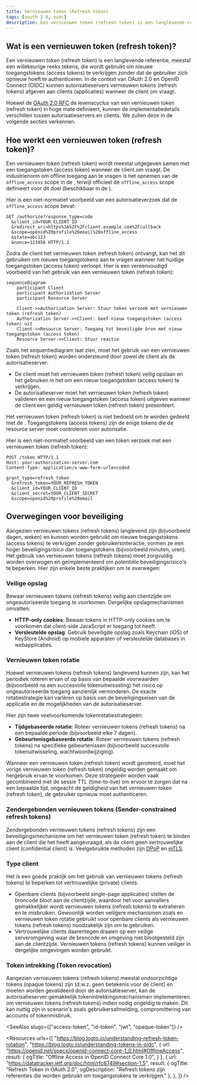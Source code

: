 ```yaml
---
title: Vernieuwen token (Refresh token)
tags: [oauth 2.0, oidc]
description: Een vernieuwen token (refresh token) is een langlevende referentie die wordt gebruikt om nieuwe toegangstokens (access tokens) te verkrijgen zonder dat de gebruiker zich opnieuw hoeft te authenticeren. Het wordt gebruikt om gebruikerssessies te behouden en een betere gebruikerservaring te bieden.
---
```


## Wat is een vernieuwen token (refresh token)?

Een vernieuwen token (refresh token) is een langlevende referentie, meestal een willekeurige reeks tekens, die wordt gebruikt om nieuwe <Ref slug="access-token">toegangstokens (access tokens)</Ref> te verkrijgen zonder dat de gebruiker zich opnieuw hoeft te authenticeren. In de context van OAuth 2.0 en OpenID Connect (OIDC) kunnen <Ref slug="authorization-server">autorisatieservers</Ref> vernieuwen tokens (refresh tokens) afgeven aan clients (applicaties) wanneer de client om <Ref slug="offline-access" /> vraagt.

Hoewel de [OAuth 2.0 RFC](https://datatracker.ietf.org/doc/html/rfc6749#section-1.5) de levenscyclus van een vernieuwen token (refresh token) in hoge mate definieert, kunnen de implementatiedetails verschillen tussen autorisatieservers en clients. We zullen deze in de volgende secties verkennen.

## Hoe werkt een vernieuwen token (refresh token)?

Een vernieuwen token (refresh token) wordt meestal uitgegeven samen met een toegangstoken (access token) wanneer de client om <Ref slug="offline-access" /> vraagt. De industrienorm om offline toegang aan te vragen is het opnemen van de `offline_access` scope in de <Ref slug="authorization-request" />, terwijl <Ref slug="openid-connect" /> officieel de `offline_access` scope definieert voor dit doel (beschikbaar in de <Ref slug="authentication-request" />).

Hier is een niet-normatief voorbeeld van een autorisatieverzoek dat de `offline_access` scope bevat:

```http
GET /authorize?response_type=code
  &client_id=YOUR_CLIENT_ID
  &redirect_uri=https%3A%2F%2Fclient.example.com%2Fcallback
  &scope=openid%20profile%20email%20offline_access
  &state=abc123
  &nonce=123456 HTTP/1.1
```

Zodra de client het vernieuwen token (refresh token) ontvangt, kan het dit gebruiken om nieuwe toegangstokens aan te vragen wanneer het huidige toegangstoken (access token) verloopt. Hier is een vereenvoudigd voorbeeld van het gebruik van een vernieuwen token (refresh token):

```mermaid
sequenceDiagram
    participant Client
    participant Authorization Server
    participant Resource Server

    Client->>Authorization Server: Stuur token verzoek met vernieuwen token (refresh token)
    Authorization Server->>Client: Geef nieuw toegangstoken (access token) uit
    Client->>Resource Server: Toegang tot beveiligde bron met nieuw toegangstoken (access token)
    Resource Server->>Client: Stuur reactie
```

Zoals het sequentiediagram laat zien, moet het gebruik van een vernieuwen token (refresh token) worden ondersteund door zowel de client als de autorisatieserver:

- De client moet het vernieuwen token (refresh token) veilig opslaan en het gebruiken in het <Ref slug="token-request" /> om een nieuw toegangstoken (access token) te verkrijgen.
- De autorisatieserver moet het vernieuwen token (refresh token) valideren en een nieuw toegangstoken (access token) uitgeven wanneer de client een geldig vernieuwen token (refresh token) presenteert.

Het vernieuwen token (refresh token) is niet bedoeld om te worden gedeeld met de <Ref slug="resource-server" />. Toegangstokens (access tokens) zijn de enige tokens die de resource server moet controleren voor autorisatie.

Hier is een niet-normatief voorbeeld van een token verzoek met een vernieuwen token (refresh token):

```http
POST /token HTTP/1.1
Host: your-authorization-server.com
Content-Type: application/x-www-form-urlencoded

grant_type=refresh_token
  &refresh_token=YOUR_REFRESH_TOKEN
  &client_id=YOUR_CLIENT_ID
  &client_secret=YOUR_CLIENT_SECRET
  &scope=openid%20profile%20email
```

## Overwegingen voor beveiliging

Aangezien vernieuwen tokens (refresh tokens) langlevend zijn (bijvoorbeeld dagen, weken) en kunnen worden gebruikt om nieuwe toegangstokens (access tokens) te verkrijgen zonder gebruikersinteractie, vormen ze een hoger beveiligingsrisico dan toegangstokens (bijvoorbeeld minuten, uren). Het gebruik van vernieuwen tokens (refresh tokens) moet zorgvuldig worden overwogen en geïmplementeerd om potentiële beveiligingsrisico's te beperken. Hier zijn enkele beste praktijken om te overwegen:

### Veilige opslag

Bewaar vernieuwen tokens (refresh tokens) veilig aan clientzijde om ongeautoriseerde toegang te voorkomen. Dergelijke opslagmechanismen omvatten:

- **HTTP-only cookies**: Bewaar tokens in HTTP-only cookies om te voorkomen dat client-side JavaScript er toegang tot heeft.
- **Versleutelde opslag**: Gebruik beveiligde opslag zoals Keychain (iOS) of KeyStore (Android) op mobiele apparaten of versleutelde databases in webapplicaties.

### Vernieuwen token rotatie

Hoewel vernieuwen tokens (refresh tokens) langlevend kunnen zijn, kan het periodiek roteren ervan of op basis van bepaalde voorwaarden (bijvoorbeeld na een succesvolle tokenuitwisseling) het risico op ongeautoriseerde toegang aanzienlijk verminderen. De exacte rotatiestrategie kan variëren op basis van de beveiligingseisen van de applicatie en de mogelijkheden van de autorisatieserver.

Hier zijn twee veelvoorkomende tokenrotatiestrategieën:

- **Tijdgebaseerde rotatie**: Roteer vernieuwen tokens (refresh tokens) na een bepaalde periode (bijvoorbeeld elke 7 dagen).
- **Gebeurtenisgebaseerde rotatie**: Roteer vernieuwen tokens (refresh tokens) na specifieke gebeurtenissen (bijvoorbeeld succesvolle tokenuitwisseling, wachtwoordwijziging).

Wanneer een vernieuwen token (refresh token) wordt geroteerd, moet het vorige vernieuwen token (refresh token) ongeldig worden gemaakt om hergebruik ervan te voorkomen. Deze strategieën worden vaak gecombineerd met de sessie TTL (time-to-live) om ervoor te zorgen dat na een bepaalde tijd, ongeacht de geldigheid van het vernieuwen token (refresh token), de gebruiker opnieuw moet authenticeren.

### Zendergebonden vernieuwen tokens (Sender-constrained refresh tokens)

Zendergebonden vernieuwen tokens (refresh tokens) zijn een beveiligingsmechanisme om het vernieuwen token (refresh token) te binden aan de client die het heeft aangevraagd, als de client geen <Ref slug="client" headingId="confidential-clients">vertrouwelijke client (confidential client)</Ref> is. Veelgebruikte methoden zijn [DPoP](https://datatracker.ietf.org/doc/html/rfc9449) en [mTLS](https://datatracker.ietf.org/doc/html/rfc8705).

### Type client

Het is een goede praktijk om het gebruik van vernieuwen tokens (refresh tokens) te beperken tot <Ref slug="client" headingId="confidential-clients">vertrouwelijke (private) clients</Ref>.

- Openbare clients (bijvoorbeeld single-page applicaties) stellen de broncode bloot aan de clientzijde, waardoor het voor aanvallers gemakkelijker wordt vernieuwen tokens (refresh tokens) te extraheren en te misbruiken. Gewoonlijk worden veiligere mechanismen zoals <Ref slug="pkce" /> en vernieuwen token rotatie gebruikt voor openbare clients als vernieuwen tokens (refresh tokens) noodzakelijk zijn om te gebruiken.
- Vertrouwelijke clients daarentegen draaien op een veilige serveromgeving waar de broncode en omgeving niet blootgesteld zijn aan de clientzijde. Vernieuwen tokens (refresh tokens) kunnen veiliger in dergelijke omgevingen worden gebruikt.

### Token intrekking (Token revocation)

Aangezien vernieuwen tokens (refresh tokens) meestal <Ref slug="opaque-token">ondoorzichtige tokens (opaque tokens)</Ref> zijn (d.w.z. geen betekenis voor de client) en moeten worden gevalideerd door de autorisatieserver, kan de autorisatieserver gemakkelijk tokenintrekkingsmechanismen implementeren om vernieuwen tokens (refresh tokens) indien nodig ongeldig te maken. Dit kan nuttig zijn in scenario's zoals gebruikersafmelding, compromittering van accounts of tokenmisbruik.

<SeeAlso slugs={["access-token", "id-token", "jwt", "opaque-token"]} />

<Resources urls={[
  "https://blog.logto.io/understanding-refresh-token-rotation",
  "https://blog.logto.io/understanding-tokens-in-oidc",
  {
    url: "https://openid.net/specs/openid-connect-core-1_0.html#OfflineAccess",
    result: {
      ogTitle: "Offline Access in OpenID Connect Core 1.0",
    }
  },
  {
    url: "https://datatracker.ietf.org/doc/html/rfc6749#section-1.5",
    result: {
      ogTitle: "Refresh Token in OAuth 2.0",
      ogDescription: "Refresh tokens zijn referenties die worden gebruikt om toegangstokens te verkrijgen."
    },
  },
]} />